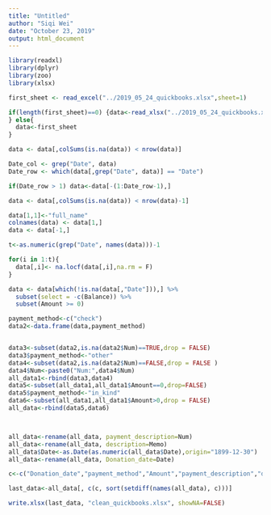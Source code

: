 ---
title: "Untitled"
author: "Siqi Wei"
date: "October 23, 2019"
output: html_document
---

```{r, warning=FALSE, message=FALSE}
library(readxl)
library(dplyr)
library(zoo)
library(xlsx)

first_sheet <- read_excel("../2019_05_24_quickbooks.xlsx",sheet=1)

if(length(first_sheet)==0) {data<-read_xlsx("../2019_05_24_quickbooks.xlsx",sheet=2,col_names = FALSE)
} else{
  data<-first_sheet
}


```

```{r}
data <- data[,colSums(is.na(data)) < nrow(data)]

Date_col <- grep("Date", data)
Date_row <- which(data[,grep("Date", data)] == "Date")
```

```{r}
if(Date_row > 1) data<-data[-(1:Date_row-1),]

data <- data[,colSums(is.na(data)) < nrow(data)-1]

data[1,1]<-"full_name"
colnames(data) <- data[1,]
data <- data[-1,]
```

```{r}
t<-as.numeric(grep("Date", names(data)))-1

for(i in 1:t){
  data[,i]<- na.locf(data[,i],na.rm = F)
}

data <- data[which(!is.na(data[,"Date"])),] %>% 
  subset(select = -c(Balance)) %>% 
  subset(Amount >= 0)

payment_method<-c("check")
data2<-data.frame(data,payment_method)


data3<-subset(data2,is.na(data2$Num)==TRUE,drop = FALSE)
data3$payment_method<-"other"
data4<-subset(data2,is.na(data2$Num)==FALSE,drop = FALSE )
data4$Num<-paste0("Num:",data4$Num)
all_data1<-rbind(data3,data4)
data5<-subset(all_data1,all_data1$Amount==0,drop=FALSE)
data5$payment_method<-"in_kind"
data6<-subset(all_data1,all_data1$Amount>0,drop = FALSE)
all_data<-rbind(data5,data6)




```

```{r}
all_data<-rename(all_data, payment_description=Num)
all_data<-rename(all_data, description=Memo)
all_data$Date<-as.Date(as.numeric(all_data$Date),origin="1899-12-30")
all_data<-rename(all_data, Donation_date=Date)

c<-c("Donation_date","payment_method","Amount","payment_description","description")

last_data<-all_data[, c(c, sort(setdiff(names(all_data), c)))]

write.xlsx(last_data, "clean_quickbooks.xlsx", showNA=FALSE)


```
























